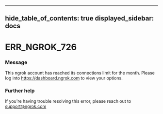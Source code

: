

---
hide_table_of_contents: true
displayed_sidebar: docs
---


# ERR_NGROK_726

### Message
This ngrok account has reached its connections limit for the month. Please log into https://dashboard.ngrok.com to view your options.

<ErrorDetails error="err_ngrok_726" />



### Further help
If you're having trouble resolving this error, please reach out to [support@ngrok.com](mailto:support@ngrok.com?subject=Help%20with%20ERR_NGROK_726)


